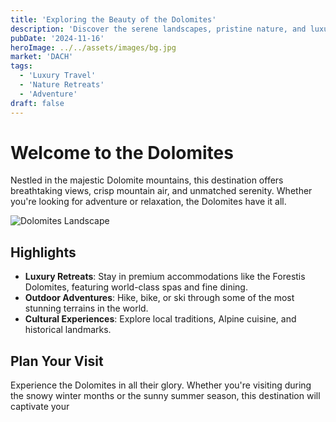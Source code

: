 ```yaml
---
title: 'Exploring the Beauty of the Dolomites'
description: 'Discover the serene landscapes, pristine nature, and luxurious accommodations in the heart of the Dolomites.'
pubDate: '2024-11-16'
heroImage: ../../assets/images/bg.jpg
market: 'DACH'
tags:
  - 'Luxury Travel'
  - 'Nature Retreats'
  - 'Adventure'
draft: false
---
```


# Welcome to the Dolomites

Nestled in the majestic Dolomite mountains, this destination offers breathtaking views, crisp mountain air, and unmatched serenity. Whether you're looking for adventure or relaxation, the Dolomites have it all.

![Dolomites Landscape](/images/dolomites-landscape.jpg)

## Highlights

- **Luxury Retreats**: Stay in premium accommodations like the Forestis Dolomites, featuring world-class spas and fine dining.
- **Outdoor Adventures**: Hike, bike, or ski through some of the most stunning terrains in the world.
- **Cultural Experiences**: Explore local traditions, Alpine cuisine, and historical landmarks.

## Plan Your Visit

Experience the Dolomites in all their glory. Whether you're visiting during the snowy winter months or the sunny summer season, this destination will captivate your
